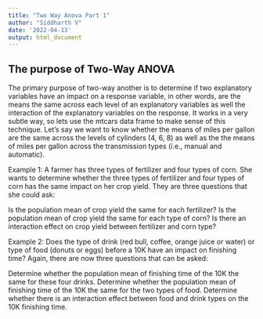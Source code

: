 ```yaml
---
title: "Two Way Anova Part 1"
author: "Siddharth V"
date: '2022-04-13'
output: html_document
---
```


## The purpose of Two-Way ANOVA
The primary purpose of two-way another is to determine if two explanatory variables have an impact on a response variable, in other words, are the means the same across each level of an explanatory variables as well the interaction of the explanatory variables on the response. It works in a very subtle way, so lets use the mtcars data frame to make sense of this technique. Let’s say we want to know whether the means of miles per gallon are the same across the levels of cylinders (4, 6, 8) as well as the the means of miles per gallon across the transmission types (i.e., manual and automatic).

Example 1: A farmer has three types of fertilizer and four types of corn. She wants to determine whether the three types of fertilizer and four types of corn has the same impact on her crop yield. They are three questions that she could ask:

Is the population mean of crop yield the same for each fertilizer?
Is the population mean of crop yield the same for each type of corn?
Is there an interaction effect on crop yield between fertilizer and corn type?

Example 2: Does the type of drink (red bull, coffee, orange juice or water) or type of food (donuts or eggs) before a 10K have an impact on finishing time? Again, there are now three questions that can be asked:

Determine whether the population mean of finishing time of the 10K the same for these four drinks.
Determine whether the population mean of finishing time of the 10K the same for the two types of food.
Determine whether there is an interaction effect between food and drink types on the 10K finishing time.
